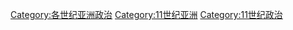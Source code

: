 [[Category:各世纪亚洲政治|Category:各世纪亚洲政治]]
[[Category:11世纪亚洲|Category:11世纪亚洲]]
[[Category:11世纪政治|Category:11世纪政治]]
